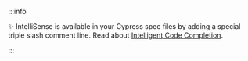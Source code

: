 :::info

✨ IntelliSense is available in your Cypress spec files
by adding a special triple slash comment line. Read about
[Intelligent Code Completion](/guides/tooling/IDE-integration#triple-slash-directives).

:::
